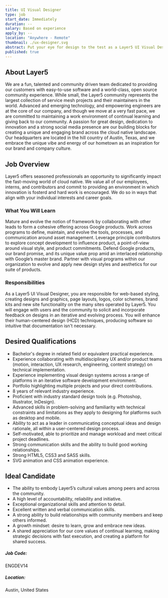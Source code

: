 ```yaml
---
title: UI Visual Designer
type: job
start_date: Immediately
duration: --
salary: Based on experience
apply_by: --
location: "Anywhere - Remote"
thumbnail: ./ux-designer.svg
abstract: Put your eye for design to the test as a Layer5 UI Visual Designer.
published: true
---
```




<CareerWrapper>
    <div className="body-sections">
        <h2 className="body-headers">About Layer5</h2>
        <p>
            We are a fun, talented and community driven team dedicated to providing our customers with easy-to-use software and a world-class,
            open source community experience. While small, the Layer5 community represents the largest collection of service mesh
            projects and their maintainers in the world. Advanced and emerging technology, and empowering engineers are at the core
            of our company, and though we move at a very fast pace, we are committed to maintaining a work environment of continual
            learning and giving back to our community. A passion for great design, dedication to innovation and a strong social media
            presence are our building blocks for creating a unique and engaging brand across the cloud native landscape. Our headquarters
            are located in the hill country of Austin, Texas, and we embrace the unique vibe and energy of our hometown as an inspiration
            for our brand and company culture.
        </p>
    </div>
    <div className="body-sections">
        <h2 className="body-headers">Job Overview</h2>
        <p>
            Layer5 offers seasoned professionals an opportunity to significantly impact the fast-moving world of cloud native. We value all
            of our employees, interns, and contributors and commit to providing an environment in which innovation is fosterd and hard work
            is encouraged. We do so in ways that align with your individual interests and career goals.
        </p>
        <h3>What You Will Learn</h3>
        <p>
            Mature and evolve the notion of framework by collaborating with other leads to form a cohesive offering across Google products.
            Work across programs to define, maintain, and evolve the tools, processes, and communication around asset management.
            Leverage principle contributors to explore concept development to influence product, a point-of-view around visual style, and product commitments.
            Defend Google products, our brand promise, and its unique value prop amid an interlaced relationship with Google’s master brand.
            Partner with visual programs within our organization to evolve and apply new design styles and aesthetics for our suite of products.
        </p>
        <h3>Responsibilities</h3>
        <p>
            As a Layer5 UI Visual Designer, you are responsible for web-based styling, creating designs and graphics, page layouts, logos,
            color schemes, brand kits and new site functionality on the many sites operated by Layer5.
            You will engage with users and the community to solicit and incorporate feedback on designs in an iterative and evolving process.
            You will enhance their human-centered design (HCD) techniques, producing software so intuitive that documentation isn't necessary.
        </p>
    </div>
    <div className="qualification-section body-sections">
        <Col xs={12} lg={6} className="qualification-col">
            <h2 className="body-headers">Desired Qualifications</h2>
            <ul>
                <li>Bachelor's degree in related field or equivalent practical experience.</li>
                <li>Experience collaborating with multidisciplinary UX and/or product teams (motion, interaction, UX research, engineering, content strategy) on technical implementation.</li>
                <li>Experience implementing visual design systems across a range of platforms in an iterative software development environment.</li>
                <li>Portfolio highlighting multiple projects and your direct contributions.</li>
                <li>8 years of relevant industry experience.</li>
                <li>Proficient with industry standard design tools (e.g. Photoshop, Illustrator, InDesign).</li>
                <li>Advanced skills in problem-solving and familiarity with technical constraints and limitations as they apply to designing for platforms such as desktop and mobile.</li>
                <li>Ability to act as a leader in communicating conceptual ideas and design rationale, all within a user-centered design process.</li>
                <li>Self-motivated, able to prioritize and manage workload and meet critical project deadlines.</li>
                <li>Strong communication skills and the ability to build good working relationships.</li>
                <li>Strong HTML5, CSS3 and SASS skills.</li>
                <li>SVG animation and CSS animation experience.</li>
            </ul>
        </Col>
        <Col xs={12} lg={6} className="qualification-col">
            <h2 className="body-headers">Ideal Candidate</h2>
            <ul>
                <li>The ability to embody Layer5’s cultural values among peers and across the community.</li>
                <li>A high level of accountability, reliability and initiative.</li>
                <li>Exceptional organizational skills and attention to detail.</li>
                <li>Excellent written and verbal communication skills.</li>
                <li>A strong ability to build relationships with community members and keep others informed.</li>
                <li>A growth mindset: desire to learn, grow and embrace new ideas.</li>
                <li>A shared appreciation for our core values of continual learning, making strategic decisions with fast execution, and creating a platform for shared success.</li>
            </ul>
        </Col>
    </div>
    <div className="job-details-footer">
        <span>
            <h5>Job Code:</h5>
            <p>ENGDEV14</p>
        </span>
        <span>
            <h5>Location:</h5>
            <p>Austin, United States</p>
        </span>
    </div>
    <PositionApply />
</CareerWrapper>